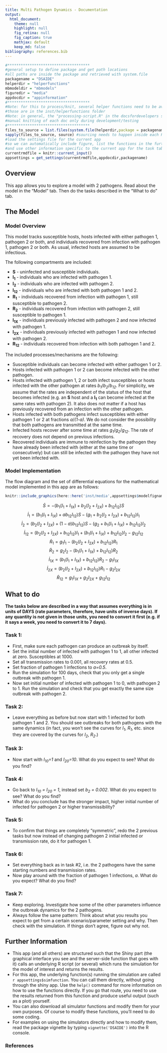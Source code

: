 ```yaml
---
title: Multi Pathogen Dynamics - Documentation
output:
  html_document:
    theme: null
    highlight: null
    fig_retina: null
    fig_caption: true
    mathjax: default 
    keep_md: false
bibliography: references.bib
---
```




```r
#*************************************
#general setup to define package and get path locations
#all paths are inside the package and retrieved with system.file
packagename = "DSAIDE"
helperdir = "helperfunctions"
mbmodeldir = "mbmodels"
figuredir = "media"
appdocdir = "appinformation" 
#*************************************
#Note: for this to process/knit, several helper functions need to be available (sourced) first
#those are in the inst/helperfunctions folder
#Note: in general, the "processing-script.R" in the docsfordevelopers should be used to produce the html docs
#manual knitting of each doc only during development/testing
#*************************************
files_to_source = list.files(system.file(helperdir,package = packagename),full.names=TRUE)
sapply(files_to_source, source) #sourcing needs to happen inside each Rmd file since knitr starts a new environment
#load the settings file for the current app 
#so we can automatically include figure, list the functions in the further information section
#and use other information specific to the current app for the task table generation
currentrmdfile = knitr::current_input() 
appsettings = get_settings(currentrmdfile,appdocdir,packagename)
```



## Overview {#shinytab1}
This app allows you to explore a model with 2 pathogens. Read about the model in the "Model" tab. Then do the tasks described in the "What to do" tab.

## The Model {#shinytab2}

### Model Overview

This model tracks susceptible hosts, hosts infected with either pathogen 1, pathogen 2 or both, and individuals recovered from infection with pathogen 1, pathogen 2 or both. As usual, infected hosts are assumed to be infectious.

The following compartments are included:  

* **S** - uninfected and susceptible individuals.
* **I~1~** - individuals who are infected with pathogen 1.
* **I~2~** - individuals who are infected with pathogen 2.
* **I~12~** - individuals who are infected with both pathogen 1 and 2.
* **R~1~** - individuals recovered from infection with pathogen 1, still susceptible to pathogen 2.
* **R~2~** - individuals recovered from infection with pathogen 2, still susceptible to pathogen 1.
* **I~1X~** - individuals previously infected with pathogen 2 and now infected with pathogen 1.
* **I~2X~** - individuals previously infected with pathogen 1 and now infected with pathogen 2.
* **R~12~** - individuals recovered from infection with both pathogen 1 and 2.


The included processes/mechanisms are the following:

* Susceptible individuals can become infected with either pathogen 1 or 2.  
* Hosts infected with pathogen 1 or 2 can become infected with the other pathogen.
* Hosts infected with pathogen 1, 2 or both infect susceptibles or hosts infected with the other pathogen at rates _b~1~_/_b~2~_/_b~12~_. For simplicity, we assume that the rates are independent of the status of the host that becomes infected (e.g. an **S** host and a **I~1~** can become infected at the same rates with pathogen 2). It also does not matter if a host has previously recovered from an infection with the other pathogen.
* Hosts infected with both pathogens infect susceptibles with either pathogen 1 or 2 at fractions _a_/_(1-a)_. We do not consider the possibility that both pathogens are transmitted at the same time.
* Infected hosts recover after some time at rates _g~1~_/_g~2~_/_g~12~_. The rate of recovery does not depend on previous infections.
* Recovered individuals are immune to reinfection by the pathogen they have already been infected with (either at the same time or consecutively) but can still be infected with the pathogen they have not yet been infected with. 


### Model Implementation
The flow diagram and the set of differential equations for the mathematical model implemented in this app are as follows:

```r
knitr::include_graphics(here::here('inst/media',appsettings$modelfigname))
```



$$\dot S =  -  (b_{1} (I_1+I_{1X}) + b_{2} (I_2+I_{2X}) + b_{12}I_{12}) S  $$ 
$$\dot I_1 =   (b_{1} (I_1+I_{1X}) + ab_{12} I_{12})S - (g_1  + b_{2} (I_2+I_{2X})  + b_{12}  I_{12}) I_1$$ 
$$\dot I_2 =   (b_{2} (I_2+I_{2X}) +  (1-a) b_{12} I_{12})S - (g_2 + b_{1}(I_1 + I_{1X}) + b_{12} I_{12}) I_2$$ 
$$\dot I_{12} = (b_{2} (I_2+I_{2X})  + b_{12}  I_{12}) I_1 + (b_{1}(I_1 + I_{1X}) + b_{12} I_{12}) I_2  - g_{12} I_{12}$$ 
$$\dot R_1 = g_1 I_1 - (b_2 (I_2 + I_{2X}) + b_{12}  I_{12}) R_1$$
$$\dot R_2 = g_2 I_2 - (b_1 (I_1 + I_{1X}) + b_{12}  I_{12}) R_2$$
$$\dot I_{1X} = (b_1 (I_1 + I_{1X}) + b_{12}  I_{12}) R_2 - g_{1} I_{1X}$$
$$\dot I_{2X} = (b_2 (I_2 + I_{2X}) + b_{12}  I_{12}) R_1 - g_{2} I_{2X}$$
$$\dot R_{12} = g_{1} I_{1X} + g_{2} I_{2X} + g_{12} I_{12} $$




## What to do {#shinytab3}
**The tasks below are described in a way that assumes everything is in units of DAYS (rate parameters, therefore, have units of inverse days). If any quantity is not given in those units, you need to convert it first (e.g. if it says a week, you need to convert it to 7 days).**

### Task 1: 
* First, make sure each pathogen can produce an outbreak by itself.
* Set the initial number of infected with pathogen 1 to 1, all other infected at zero. Susceptibles at 1000.
* Set all transmission rates to 0.001, all recovery rates at 0.5.
* Set fraction of pathogen 1 infections to _a=0.5_.
* Run the simulation for 100 days, check that you only get a single outbreak with pathogen 1.
* Now set initial number of infected with pathogen 1 to 0, with pathogen 2 to 1. Run the simulation and check that you get exactly the same size outbreak with pathogen 2.

### Task 2: 
* Leave everything as before but now start with 1 infected for both pathogen 1 and 2. You should see outbreaks for both pathogens with the same dynamics (in fact, you won't see the curves for _I~1~_, _R~1~_, etc. since they are covered by the curves for _I~2~_, _R~2~_.)

### Task 3: 
* Now start with _I~10~=1_ and _I~20~=10_. What do you expect to see? What do you find?

### Task 4: 
* Go back to _I~10~ = I~20~ = 1_, instead set _b~2~ = 0.002_. What do you expect to see? What do you find?
* What do you conclude has the stronger impact, higher initial number of infected for pathogen 2 or higher transmissibility?

### Task 5: 
* To confirm that things are completely "symmetric", redo the 2 previous tasks but now instead of changing pathogen 2 initial infected or transmission rate, do it for pathogen 1.

### Task 6:
* Set everything back as in task #2, i.e. the 2 pathogens have the same starting numbers and transmission rates.
* Now play around with the fraction of pathogen 1 infections, _a_. What do you expect? What do you find?

### Task 7:
* Keep exploring. Investigate how some of the other parameters influence the outbreak dynamics for the 2 pathogens.
* Always follow the same pattern: Think about what you results you expect to get from a certain scenario/parameter setting and why. Then check with the simulation. If things don't agree, figure out why not. 



## Further Information {#shinytab4}

* This app (and all others) are structured such that the Shiny part (the graphical interface you see and the server-side function that goes with it) calls an underlying R script (or several) which runs the simulation for the model of interest and returns the results.
* For this app, the underlying function(s) running the simulation are called ``r appsettings$simfunction``. You can call them directly, without going through the shiny app. Use the `help()` command for more information on how to use the functions directly. If you go that route, you need to use the results returned from this function and produce useful output (such as a plot) yourself. 
* You can also download all simulator functions and modify them for your own purposes.  Of course to modify these functions, you'll need to do some coding.
* For examples on using the simulators directly and how to modify them, read the package vignette by typing `vignette('DSAIDE')` into the R console.


### References

